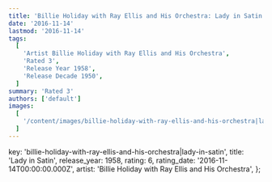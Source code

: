 ```yaml
---
title: 'Billie Holiday with Ray Ellis and His Orchestra: Lady in Satin (1958)'
date: '2016-11-14'
lastmod: '2016-11-14'
tags:
  [
    'Artist Billie Holiday with Ray Ellis and His Orchestra',
    'Rated 3',
    'Release Year 1958',
    'Release Decade 1950',
  ]
summary: 'Rated 3'
authors: ['default']
images:
  [
    '/content/images/billie-holiday-with-ray-ellis-and-his-orchestra|lady-in-satin.jpg',
  ]
---
```


  key: 'billie-holiday-with-ray-ellis-and-his-orchestra|lady-in-satin',
  title: 'Lady in Satin',
  release_year: 1958,
  rating: 6,
  rating_date: '2016-11-14T00:00:00.000Z',
  artist: 'Billie Holiday with Ray Ellis and His Orchestra',
};

<MusicRating data={data} />

